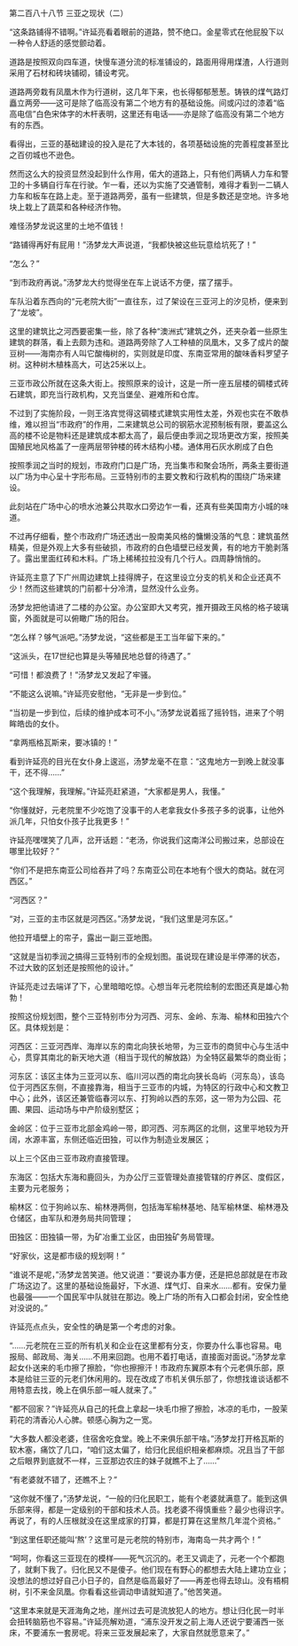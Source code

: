 

第二百八十八节 三亚之现状（二）

“这条路铺得不错啊。”许延亮看着眼前的道路，赞不绝口。金星零式在他屁股下以一种令人舒适的感觉颤动着。

道路是按照双向四车道，快慢车道分流的标准铺设的，路面用得用煤渣，人行道则采用了石材和砖块铺砌，铺设考究。

道路两旁栽有凤凰木作为行道树，这几年下来，也长得郁郁葱葱。铸铁的煤气路灯矗立两旁――这可是除了临高没有第二个地方有的基础设施。间或闪过的漆着“临高电信”白色宋体字的木杆表明，这里还有电话――亦是除了临高没有第二个地方有的东西。

看得出，三亚的基础建设的投入是花了大本钱的，各项基础设施的完善程度甚至比之百仞城也不逊色。

然而这么大的投资显然没起到什么作用，偌大的道路上，只有他们两辆人力车和警卫的十多辆自行车在行驶。乍一看，还以为实施了交通管制，难得才看到一二辆人力车和板车在路上走。至于道路两旁，虽有一些建筑，但是多数还是空地。许多地块上栽上了蔬菜和各种经济作物。

难怪汤梦龙说这里的土地不值钱！

“路铺得再好有屁用！”汤梦龙大声说道，“我都快被这些玩意给坑死了！”

“怎么？”

“到市政府再说。”汤梦龙大约觉得坐在车上说话不方便，摆了摆手。

车队沿着东西向的“元老院大街”一直往东，过了架设在三亚河上的汐见桥，便来到了“龙坡”。

这里的建筑比之河西要密集一些，除了各种“澳洲式”建筑之外，还夹杂着一些原生建筑的群落，看上去颇为违和。道路两旁除了人工种植的凤凰木，又多了成片的酸豆树――海南亦有人叫它酸梅树的，实则就是印度、东南亚常用的酸味香料罗望子树。这种树木植株高大，可达25米以上。

三亚市政公所就在这条大街上。按照原来的设计，这是一所一座五层楼的碉楼式砖石建筑，即充当行政机构，又充当堡垒、避难所和仓库。

不过到了实施阶段，一则王洛宾觉得这碉楼式建筑实用性太差，外观也实在不敢恭维，难以担当“市政府”的作用，二来建筑总公司的钢筋水泥预制板有限，要盖这么高的楼不论是物料还是建筑成本都太高了，最后便由季润之现场更改方案，按照美国殖民地风格盖了一座两层带钟楼的砖木结构小楼。通体用石灰水刷成了白色

按照季润之当时的规划，市政府门口是广场，充当集市和聚会场所，两条主要街道以广场为中心呈十字形布局。三亚特别市的主要文教和行政机构的围绕广场来建设。

此刻站在广场中心的喷水池兼公共取水口旁边乍一看，还真有些美国南方小城的味道。

不过再仔细看，整个市政府广场还透出一股南美风格的慵懒没落的气息：建筑虽然精美，但是外观上大多有些破损，市政府的白色墙壁已经发黄，有的地方干脆剥落了。露出里面红砖和木料。广场上稀稀拉拉没有几个行人。四周静悄悄的。

许延亮主意了下广州周边建筑上挂得牌子，在这里设立分支的机关和企业还真不少！然而这些建筑的门前都十分冷清，显然没什么业务。

汤梦龙把他请进了二楼的办公室。办公室即大又考究，推开摄政王风格的格子玻璃窗，外面就是可以俯瞰广场的阳台。

“怎么样？够气派吧。”汤梦龙说，“这些都是王工当年留下来的。”

“这派头，在17世纪也算是头等殖民地总督的待遇了。”

“可惜！都浪费了！”汤梦龙又发起了牢骚。

“不能这么说嘛。”许延亮安慰他，“无非是一步到位。”

“当初是一步到位，后续的维护成本可不小。”汤梦龙说着摇了摇铃铛，进来了个明眸皓齿的女仆。

“拿两瓶格瓦斯来，要冰镇的！”

看到许延亮的目光在女仆身上逡巡，汤梦龙毫不在意：“这鬼地方一到晚上就没事干，还不得……”

“这个我理解，我理解。”许延亮赶紧道，“大家都是男人，我懂。”

“你懂就好，元老院里不少吃饱了没事干的人老拿我女仆多孩子多的说事，让他外派几年，只怕女仆孩子比我更多！”

许延亮嘿嘿笑了几声，岔开话题：“老汤，你说我们这南洋公司搬过来，总部设在哪里比较好？”

“你们不是把东南亚公司给吞并了吗？东南亚公司在本地有个很大的商站。就在河西区。”

“河西区？”

“对，三亚的主市区就是河西区。”汤梦龙说，“我们这里是河东区。”

他拉开墙壁上的帘子，露出一副三亚地图。

“这就是当初季润之搞得三亚特别市的全规划图。虽说现在建设是半停滞的状态，不过大致的区划还是按照他的设计。”

许延亮走过去端详了下，心里暗暗吃惊。心想当年元老院绘制的宏图还真是雄心勃勃！

按照这份规划图，整个三亚特别市分为河西、河东、金岭、东海、榆林和田独六个区。具体规划是：

河西区：三亚河西岸、海岸以东的南北向狭长地带，为三亚市的商贸中心与生活中心，贯穿其南北的新天地大道（相当于现代的解放路）为全特区最繁华的商业街；

河东区：该区主体为三亚河以东、临川河以西的南北向狭长岛屿（河东岛），该岛位于河西区东侧，不直接靠海，相当于三亚市的内城，为特区的行政中心和文教卫中心；此外，该区还兼管临春河以东、打狗岭以西的东郊，这一带为为公园、花圃、果园、运动场与中产阶级别墅区；

金岭区：位于三亚市北部金鸡岭一带，即河西、河东两区的北侧，这里平地较为开阔，水源丰富，东侧还临近田独，可以作为制造业发展区；

以上三个区由三亚市政府直接管理。

东海区：包括大东海和鹿回头，为办公厅三亚管理处直接管辖的疗养区、度假区，主要为元老服务；

榆林区：位于狗岭以东、榆林港两侧，包括海军榆林基地、陆军榆林堡、榆林港及仓储区，由军队和港务局共同管理；

田独区：田独镇一带，为矿冶重工业区，由田独矿务局管理。

“好家伙，这是都市级的规划啊！”

“谁说不是呢，”汤梦龙苦笑道。他又说道：“要说办事方便，还是把总部就是在市政广场这边了。这里的基础设施最好，下水道、煤气灯、自来水……都有。安保力量也最强――一个国民军中队就驻在那边。晚上广场的所有入口都会封闭，安全性绝对没说的。”

许延亮点点头，安全性的确是第一个考虑的对象。

“……元老院在三亚的所有机关和企业在这里都有分支，你要办什么事也容易。电报局、邮政局、海关……不用来回跑。也用不着打电话，直接面对面说。”汤梦龙拿起女仆送来的毛巾擦了擦脸，“你也擦擦汗！市政府东翼原本有个元老俱乐部，原本是给驻三亚的元老们休闲用的。现在改成了市机关俱乐部了，你想找谁谈话都不用特意去找，晚上在俱乐部一喊人就来了。”

“都不回家？”许延亮从自己的托盘上拿起一块毛巾擦了擦脸，冰凉的毛巾，一股茉莉花的清香沁人心脾。顿感心胸为之一宽。

“大多数人都没老婆，住宿舍吃食堂。晚上不来俱乐部干啥。”汤梦龙打开格瓦斯的软木塞，痛饮了几口，“咱们这太偏了，给归化民组织相亲都麻烦。况且当了干部之后眼界到底就不一样，三亚那边农庄的妹子就瞧不上了……”

“有老婆就不错了，还瞧不上？”

“这你就不懂了，”汤梦龙说，“一般的归化民职工，能有个老婆就满意了。能到这俱乐部来得，都是一定级别的干部和技术人员。找老婆不得慎重些？最少也得识字。再说了，有的人压根就没在这里成家的打算，都是打算在这里熬几年混个资格。”

“到这里任职还能叫‘熬’？这里可是元老院的特别市，海南岛一共才两个！”

“呵呵，你看这三亚现在的模样――死气沉沉的。老王又调走了，元老一个个都跑了，就剩下我了。归化民又不是傻子。他们现在有野心的都想去大陆上建功立业；没想法的想过好自己小日子的，自然是临高最好了――再差也得去琼山。没有梧桐树，引不来金凤凰。你看看这些调动申请就知道了。”他苦笑道。

“这里本来就是天涯海角之地，崖州过去可是流放犯人的地方。想让归化民一时半会扭转脑筋也不容易。”许延亮解劝道，“浦东没开发之前上海人还说宁要浦西一张床，不要浦东一套房呢。将来三亚发展起来了，大家自然就愿意来了。”

